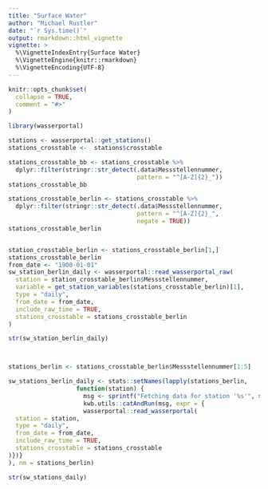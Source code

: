 ```yaml
---
title: "Surface Water"
author: "Michael Rustler"
date: "`r Sys.time()`"
output: rmarkdown::html_vignette
vignette: >
  %\VignetteIndexEntry{Surface Water}
  %\VignetteEngine{knitr::rmarkdown}
  %\VignetteEncoding{UTF-8}
---
```


```r
knitr::opts_chunk$set(
  collapse = TRUE,
  comment = "#>"
)
```

```r
library(wasserportal)

stations <- wasserportal::get_stations()
stations_crosstable <-  stations$crosstable

stations_crosstable_bb <- stations_crosstable %>%
  dplyr::filter(stringr::str_detect(.data$Messstellennummer,
                                    pattern = "^[A-Z]{2}_"))
stations_crosstable_bb

stations_crosstable_berlin <- stations_crosstable %>%
  dplyr::filter(stringr::str_detect(.data$Messstellennummer,
                                    pattern = "^[A-Z]{2}_",
                                    negate = TRUE))
stations_crosstable_berlin


station_crosstable_berlin <- stations_crosstable_berlin[1,]
stations_crosstable_berlin
from_date <- "1900-01-01"
sw_station_berlin_daily <- wasserportal::read_wasserportal_raw(
  station = station_crosstable_berlin$Messstellennummer,
  variable = get_station_variables(stations_crosstable_berlin)[1],
  type = "daily",
  from_date = from_date,
  include_raw_time = TRUE,
  stations_crosstable = stations_crosstable_berlin
)

str(sw_station_berlin_daily)



stations_berlin <- stations_crosstable_berlin$Messstellennummer[1:5]

sw_stations_berlin_daily <- stats::setNames(lapply(stations_berlin,
                   function(station) {
                     msg <- sprintf("Fetching data for station '%s'", station)
                     kwb.utils::catAndRun(msg, expr = {
                     wasserportal::read_wasserportal(
  station = station,
  type = "daily",
  from_date = from_date,
  include_raw_time = TRUE,
  stations_crosstable = stations_crosstable
)})}
), nm = stations_berlin)

str(sw_stations_daily)

```
